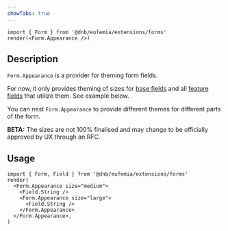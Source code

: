 ```yaml
---
showTabs: true
---
```


```tsx
import { Form } from '@dnb/eufemia/extensions/forms'
render(<Form.Appearance />)
```

## Description

`Form.Appearance` is a provider for theming form fields.

For now, it only provides theming of sizes for [base fields](/uilib/extensions/forms/base-fields/) and all [feature fields](/uilib/extensions/forms/feature-fields/) that utilize them. See example below.

You can nest `Form.Appearance` to provide different themes for different parts of the form.

**BETA:** The sizes are not 100% finalised and may change to be officially approved by UX through an RFC.

## Usage

```tsx
import { Form, Field } from '@dnb/eufemia/extensions/forms'
render(
  <Form.Appearance size="medium">
    <Field.String />
    <Form.Appearance size="large">
      <Field.String />
    </Form.Appearance>
  </Form.Appearance>,
)
```
